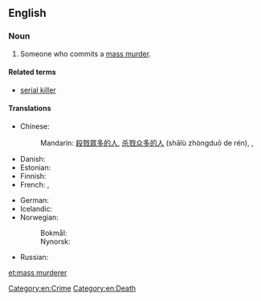 ==English==
{{wikipedia|Mass murder}}

===Noun===
{{en-noun|head=[[mass]] [[murderer]]}}

# Someone who commits a [[mass murder]].

====Related terms====
* [[serial killer]]

====Translations====
{{trans-top|someone who commits a mass murder}}
* Chinese:
*: Mandarin: {{qualifier|no exact term exists}} [[殺戮]][[眾多]][[的]][[人]], [[杀戮]][[众多]][[的]][[人]] (shālù zhòngduō de rén), {{t|cmn|連環殺手|sc=Hani}}, {{t|cmn|连环杀手|tr=liánhuán shāshǒu|sc=Hani}}
* Danish: {{t|da|massemorder|c}}
* Estonian: {{t+|et|massimõrvar}}
* Finnish: {{t|fi|joukkomurhaaja}}
* French: {{t|fr|tueur de masse}}, {{t|fr|meurtrier de masse}}
{{trans-mid}}
* German: {{t+|de|Massenmörder|m}}
* Icelandic: {{t|is|fjöldamorðingi|m}}
* Norwegian:
*: Bokmål: {{t|nb|massemorder|m}}
*: Nynorsk: {{t|nn|massemordar|m}}
* Russian: {{t|ru|сери́йный уби́йца|m|sc=Cyrl}}
{{trans-bottom}}

[[Category:en:Crime]]
[[Category:en:Death]]

[[et:mass murderer]]